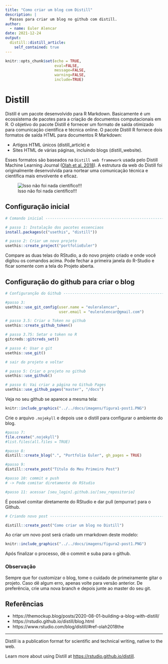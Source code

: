 ```yaml
---
title: "Como criar um blog com Distill"
description: |
  Passos para criar um blog no github com distill.
author:
  - name: Euler Alencar
date: 2021-12-24
output:
  distill::distill_article:
    self_contained: true
---
```


```r
knitr::opts_chunk$set(echo = TRUE,
                      eval=FALSE, 
                      message=FALSE, 
                      warning=FALSE, 
                      include=TRUE)
```


# Distill

Distill é um pacote desenvolvido para R Markdown. Basicamente é um ecossistema de pacotes para a criação de documentos computacionais em R. O objetivo do pacote Distill é fornecer um formato de saída otimizado para comunicação científica e técnica online. O pacote Distill R fornece dois formatos de saída HTML para documentos R Markdown:

- Artigos HTML únicos (distill_article) e
- Sites HTML de várias páginas, incluindo blogs (distill_website).

Esses formatos são baseados na `Distill web framework` usada pelo Distill Machine Learning Journal ([Olah et al. 2018](https://distill.pub/journal/)). A estrutura da web do Distill foi originalmente desenvolvida para nortear uma comunicação técnica e científica mais envolvente e eficaz.

![Isso não foi nada científico!!!](https://blogpilates.com.br/wp-content/uploads/2019/06/gif-uau.gif)



## Configuração inicial

```r
# Comando inicial ---------------------------------------------------------

# passo 1: Instalação dos pacotes essenciaos
install.packages(c("usethis", "distill"))

# passo 2: Criar um novo projeto
usethis::create_project("portfolioEuler")

```

Compare as duas telas do RStudio, a do novo projeto criado e onde você digitou os comandos acima. Pode fechar a primeira janela do R-Studio e ficar somente com a tela do Projeto aberta.

## Configuração do github para criar o blog

```r
# Configuranção do Github -------------------------------------------------

#passo 3:
usethis::use_git_config(user.name = "euleralencar",
                        user.email = "euleralencar@gmail.com")

# passo 3.5: Criar o Token no github
usethis::create_github_token()

# passo 3.75: Setar o token no R
gitcreds::gitcreds_set()

# passo 4: Usar o git
usethis::use_git()

# sair do projeto e voltar

# passo 5: Criar o projeto no github
usethis::use_github()

# passo 6: Vai criar a página no Github Pages
usethis::use_github_pages("master", "/docs")
```


Veja no seu github se aparece a mesma tela:


```r
knitr::include_graphics("../../docs/imagens/figura1-post1.PNG")
```


Crie o arquivo `.nojekyll` e depois use o distill para configurar o ambiente do blog.

```r
#passo 7:
file.create(".nojekyll")
#list.files(all.files = TRUE)

#passo 8:
distill::create_blog(".", "Portfolio Euler", gh_pages = TRUE)

#passo 9:
distill::create_post("Título do Meu Primeiro Post")

#passo 10: commit e push
# -> Pode comitar diretamente do RStudio

#passo 11: acessar [seu_login].github.io/[seu_repositorio]

```

É possível comitar diretamente do RStudio e dar pull (empurrar) para o Github.

```r

# Criando novo post -------------------------------------------------------

distill::create_post("Como criar um blog no Distill")
```

Ao criar um novo post será criado um rmarkdown deste modelo:


```r
knitr::include_graphics("../../docs/imagens/figura2-post1.PNG")
```


Após finalizar o processo, dê o commit e suba para o github.

### Observação

Sempre que for customizar o blog, tome o cuidado de primeiramente gitar o projeto. Caso dê algum erro, apenas volte para versão anterior. De preferência, crie uma nova branch e depois junte ao master do seu git.


## Referências

- https://themockup.blog/posts/2020-08-01-building-a-blog-with-distill/
- https://rstudio.github.io/distill/blog.html
- https://www.rstudio.com/blog/distill/#ref-olah2018the

---

Distill is a publication format for scientific and technical writing, native to the web.

Learn more about using Distill at <https://rstudio.github.io/distill>.

